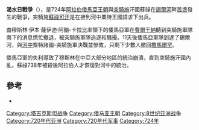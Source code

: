 {{Campaignbox 穆斯林征服河中地}}
'''渴水日戰爭'''（{{lang-ar|Yawm al-'Atash}}），是724年[[阿拉伯|阿拉伯]][[倭馬亞王朝|倭馬亞王朝]]與[[突騎施|突騎施]]汗國蘇祿在[[錫爾河|錫爾河]]畔[[苦盏|苦盏]]發生的戰爭，突騎施[[蘇祿可汗|蘇祿可汗]]是在接到河中粟特王國請求下出兵。

由穆斯林·伊本·薩伊迪·阿酗-卡拉比率領下的倭馬亞軍在[[費爾干納|費爾干納]]聽到突騎施軍隊南下的消息慌忙撤退，被突騎施軍隊追逐和騷擾。11天後倭馬亞軍隊到達了錫爾河，與[[河中地区|河中]]粟特諸國-突騎施軍決戰並慘敗，只剩下少數人撤回[[撒馬爾罕|撒馬爾罕]]。

倭馬亞軍的失利導致了穆斯林在中亞大部分地區的統治崩潰，直到突騎施汗國內亂，蘇祿738年被殺後阿拉伯人才恢復對河中的統治。

==參考==
* {{The History of al-Tabari | volume = 25 | url=https://books.google.com/books?id=Mzz3raVuGg0C|ref=harv}}

[[Category:塔吉克斯坦战争|Category:塔吉克斯坦战争]]
[[Category:倭马亚王朝|Category:倭马亚王朝]]
[[Category:8世纪亚洲战争|Category:8世纪亚洲战争]]
[[Category:720年代亚洲|Category:720年代亚洲]]
[[Category:720年代军事|Category:720年代军事]]
[[Category:724年|Category:724年]]